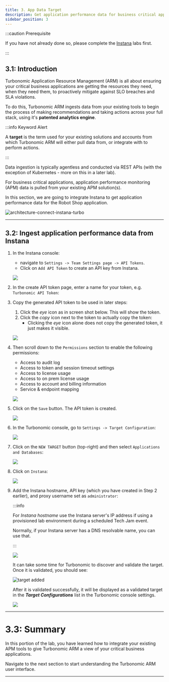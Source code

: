 ```yaml
---
title: 3. App Data Target
description: Get application performance data for business critical applications
sidebar_position: 3
---
```


:::caution Prerequisite

If you have not already done so, please complete the
[Instana](https://ibm.github.io/waiops-tech-jam/labs/instana/introduction/) labs
first.

:::

## 3.1: Introduction

Turbonomic Application Resource Management (ARM) is all about ensuring your
critical business applications are getting the resources they need, when they
need them, to proactively mitigate against SLO breaches and SLA violations.

To do this, Turbonomic ARM ingests data from your existing tools to begin the
process of making recommendations and taking actions across your full stack,
using it's **patented analytics engine**.

:::info Keyword Alert

A **target** is the term used for your existing solutions and accounts from
which Turbonomic ARM will either pull data from, or integrate with to perform
actions.

:::

Data ingestion is typically agentless and conducted via REST APIs (with the
exception of Kubernetes - more on this in a later lab).

For business critical applications, application performance monitoring (APM)
data is pulled from your existing APM solution(s).

In this section, we are going to integrate Instana to get application
performance data for the Robot Shop application.

![architecture-connect-instana-turbo](images/architecture-connect-instana-turbo.png)

---

## 3.2: Ingest application performance data from Instana

1. In the Instana console:

   - navigate to `Settings -> Team Settings page -> API Tokens`.
   - Click on `Add API Token` to create an API key from Instana.

   ![](images/addApiToken.png)

1. In the create API token page, enter a name for your token, e.g.
   `Turbonomic API Token`:

1. Copy the generated API token to be used in later steps:

   1. Click the _eye_ icon as in screen shot below. This will show the token.
   2. Click the _copy_ icon next to the token to actually copy the token:
      - Clicking the _eye_ icon alone does not copy the generated token, it just
        makes it visible.

   ![](images/apiToken1.png)

1. Then scroll down to the `Permissions` section to enable the following
   permissions:

   - Access to audit log
   - Access to token and session timeout settings
   - Access to license usage
   - Access to on prem license usage
   - Access to account and billing information
   - Service & endpoint mapping

   ![](images/apiToken2.png)

1. Click on the `Save` button. The API token is created.

   ![](images/apiToken3.png)

1. In the Turbonomic console, go to `Settings -> Target Configuration`:

   ![](images/targetConfiguration.png)

1. Click on the `NEW TARGET` button (top-right) and then select
   `Applications and Databases`:

   ![](images/application-and-databases.png)

1. Click on `Instana`:

   ![](images/instanaTarget.png)

1. Add the Instana hostname, API key (which you have created in Step 2 earlier),
   and proxy username set as `administrator`:

   :::info

   For _Instana hostname_ use the Instana server's IP address if using a
   provisioned lab environment during a scheduled Tech Jam event.

   Normally, if your Instana server has a DNS resolvable name, you can use that.

   :::

   ![](images/add-instana-target.png)

   It can take some time for Turbonomic to discover and validate the target.
   Once it is validated, you should see:

   ![target added](images/instana-target-added.png)

   After it is validated successfully, it will be displayed as a validated
   target in the **_Target Configurations_** list in the Turbonomic console
   settings.

   ![](images/instana-validated-target.png)

---

# 3.3: Summary

In this portion of the lab, you have learned how to integrate your existing APM
tools to give Turbonomic ARM a view of your critical business applications.

Navigate to the next section to start understanding the Turbonomic ARM user
interface.

---

